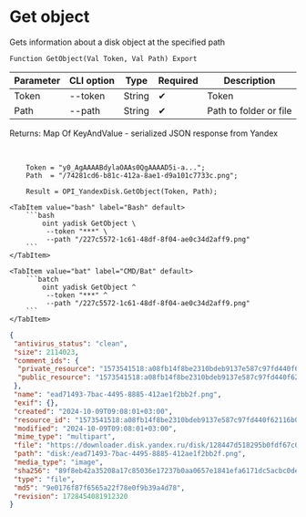 ﻿---
sidebar_position: 3
description: Get object and other functions to work with Yandex Disk in the Open Integration Package, a free open-source integration library for 1C:Enterprise 8, OneScript and CLI
keywords: [1C, 1С, 1С:Enterprise, 1С:Enterprise 8.3, API, Integration, Services, Exchange, OneScript, CLI, Yandex Disk]
---


# Get object
 Gets information about a disk object at the specified path



`Function GetObject(Val Token, Val Path) Export`

  | Parameter | CLI option | Type | Required | Description |
  |-|-|-|-|-|
  | Token | --token | String | &#x2714; | Token |
  | Path | --path | String | &#x2714; | Path to folder or file |

  
  Returns:  Map Of KeyAndValue - serialized JSON response from Yandex

<br/>




```bsl title="1C:Enterprise/OneScript code example"
    Token = "y0_AgAAAABdylaOAAs0QgAAAAD5i-a...";
    Path  = "/74281cd6-b81c-412a-8ae1-d9a101c7733c.png";

    Result = OPI_YandexDisk.GetObject(Token, Path);
```
 

 <Tabs>
  
    <TabItem value="bash" label="Bash" default>
        ```bash
            oint yadisk GetObject \
             --token "***" \
             --path "/227c5572-1c61-48df-8f04-ae0c34d2aff9.png"
        ```
    </TabItem>
  
    <TabItem value="bat" label="CMD/Bat" default>
        ```batch
            oint yadisk GetObject ^
             --token "***" ^
             --path "/227c5572-1c61-48df-8f04-ae0c34d2aff9.png"
        ```
    </TabItem>
</Tabs>


```json title="Result"
{
 "antivirus_status": "clean",
 "size": 2114023,
 "comment_ids": {
  "private_resource": "1573541518:a08fb14f8be2310bdeb9137e587c97fd440f62116b0d5b062b23309128e8ea1c",
  "public_resource": "1573541518:a08fb14f8be2310bdeb9137e587c97fd440f62116b0d5b062b23309128e8ea1c"
 },
 "name": "ead71493-7bac-4495-8885-412ae1f2bb2f.png",
 "exif": {},
 "created": "2024-10-09T09:08:01+03:00",
 "resource_id": "1573541518:a08fb14f8be2310bdeb9137e587c97fd440f62116b0d5b062b23309128e8ea1c",
 "modified": "2024-10-09T09:08:01+03:00",
 "mime_type": "multipart",
 "file": "https://downloader.disk.yandex.ru/disk/128447d518295b0fdf67c037329f3a846b7ac273d1c8c89e5e7e603994089df9/67065605/gwThwhLBKYvLhQCNnqAHij5hRQaUGDpwFbEzeIKiqA3i6iiJ6DTQ8YKof9wxzQAbxUj34HxpcU3N1SeCvBE7og%3D%3D?uid=1573541518&filename=ead71493-7bac-4495-8885-412ae1f2bb2f.png&disposition=attachment&hash=&limit=0&content_type=multipart&owner_uid=1573541518&fsize=2114023&hid=03d7263840468e281bd0b238a26e7d0d&media_type=image&tknv=v2&etag=9e0176f87f6565a22f78e0f9b39a4d78",
 "path": "disk:/ead71493-7bac-4495-8885-412ae1f2bb2f.png",
 "media_type": "image",
 "sha256": "89f8eb42a35208a17c85036e17237b0aa0657e1841efa6171dc5acbc0dea9e18",
 "type": "file",
 "md5": "9e0176f87f6565a22f78e0f9b39a4d78",
 "revision": 1728454081912320
}
```
